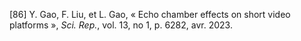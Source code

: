 \[86\]		Y. Gao, F. Liu, et L. Gao, « Echo chamber effects on short video platforms », *Sci. Rep.*, vol. 13, no 1, p. 6282, avr. 2023\.